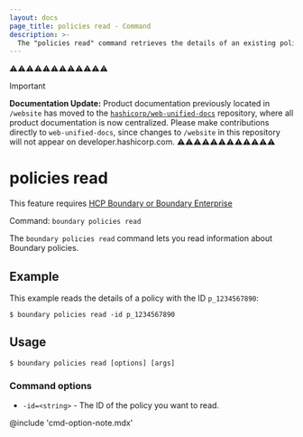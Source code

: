 ```yaml
---
layout: docs
page_title: policies read - Command
description: >-
  The "policies read" command retrieves the details of an existing policy resource.
---
```


⚠️⚠️⚠️⚠️⚠️⚠️⚠️⚠️⚠️⚠️⚠️⚠️
> [!IMPORTANT]  
> **Documentation Update:** Product documentation previously located in `/website` has moved to the [`hashicorp/web-unified-docs`](https://github.com/hashicorp/web-unified-docs) repository, where all product documentation is now centralized. Please make contributions directly to `web-unified-docs`, since changes to `/website` in this repository will not appear on developer.hashicorp.com.
⚠️⚠️⚠️⚠️⚠️⚠️⚠️⚠️⚠️⚠️⚠️⚠️

# policies read

<EnterpriseAlert product="boundary">This feature requires <a href="https://www.hashicorp.com/products/boundary">HCP Boundary or Boundary Enterprise</a></EnterpriseAlert>

Command: `boundary policies read`

The `boundary policies read` command lets you read information about Boundary policies.

## Example

This example reads the details of a policy with the ID `p_1234567890`:

```shell-session
$ boundary policies read -id p_1234567890
```

## Usage

<CodeBlockConfig hideClipboard>

```shell-session
$ boundary policies read [options] [args]
```

</CodeBlockConfig>

### Command options

- `-id=<string>` - The ID of the policy you want to read.

@include 'cmd-option-note.mdx'